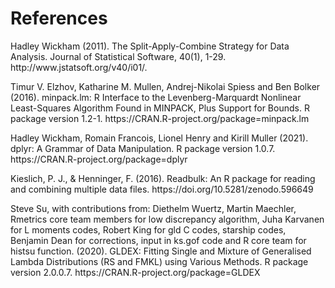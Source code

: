 # References
Hadley Wickham (2011). The Split-Apply-Combine Strategy for Data Analysis. Journal of Statistical Software, 40(1), 1-29. http://www.jstatsoft.org/v40/i01/.

Timur V. Elzhov, Katharine M. Mullen, Andrej-Nikolai Spiess and Ben Bolker (2016). minpack.lm: R Interface to the Levenberg-Marquardt Nonlinear Least-Squares Algorithm Found in MINPACK, Plus Support for Bounds. R package version 1.2-1. https://CRAN.R-project.org/package=minpack.lm

Hadley Wickham, Romain Francois, Lionel Henry and Kirill Muller
(2021). dplyr: A Grammar of Data Manipulation. R package version
1.0.7. https://CRAN.R-project.org/package=dplyr

Kieslich, P. J., & Henninger, F. (2016). Readbulk: An R package for reading and combining multiple data files. https://doi.org/10.5281/zenodo.596649

Steve Su, with contributions from: Diethelm Wuertz, Martin Maechler,
Rmetrics core team members for low discrepancy algorithm, Juha
Karvanen for L moments codes, Robert King for gld C codes, starship
codes, Benjamin Dean for corrections, input in ks.gof code and R
core team for histsu function. (2020). GLDEX: Fitting Single and
Mixture of Generalised Lambda Distributions (RS and FMKL) using
Various Methods. R package version 2.0.0.7.
https://CRAN.R-project.org/package=GLDEX
